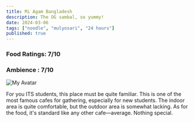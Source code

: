 ```yaml
---
title: Mi Agam Bangladesh
description: The OG sambal, so yummy!
date: 2024-03-06
tags: ["noodle", "mulyosari", "24 hours"]
published: true
---
```


### Food Ratings: 7/10
### Ambience : 7/10

![My Avatar](/agam.jpg)

For you ITS students, this place must be quite familiar. This is one of the most famous cafes for gathering, especially for new students. The indoor area is quite comfortable, but the outdoor area is somewhat lacking. As for the food, it's standard like any other cafe—average. Nothing special.
